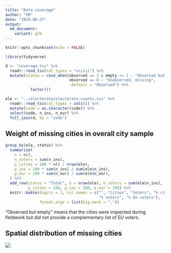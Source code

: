 ```yaml
---
title: "Data coverage"
author: "FB"
date: "2024-06-27"
output:
  md_document:
    variant: gfm
---
```


```r
knitr::opts_chunk$set(echo = FALSE)

library(tidyverse)

d <- "coverage.tsv" %>%
  readr::read_tsv(col_types = "cciiii") %>%
  mutate(status = case_when(observed == 1 & empty == 1 ~ "Observed but empty",
                            observed == 0 ~ "Unobserved, missing",
                            .default = "Observed") %>%
           factor())

ele <- "../electorate/electorate-counts.tsv" %>% 
  readr::read_tsv(col_types = cols()) %>% 
  mutate(code = as.character(code)) %>% 
  select(code, n_ins, n_eur) %>% 
  full_join(d, by = "code")
```

## Weight of missing cities in overall city sample

```r
group_by(ele, status) %>% 
  summarise(
    n = n(),
    n_voters = sum(n_ins),
    p_cities = 100 * n() / nrow(ele),
    p_ins = 100 * sum(n_ins) / sum(ele$n_ins),
    p_eur = 100 * sum(n_eur) / sum(ele$n_eur),
  ) %>% 
  add_row(status = "Total", n = nrow(ele), n_voters = sum(ele$n_ins), 
          p_cities = 100, p_ins = 100, p_eur = 100) %>%
  knitr::kable(digits = 1, col.names = c("", "Cities", "Voters", "% cities",
                                         "% voters", "% EU voters"),
               format.args = list(big.mark = ","))
```

"Observed but empty" means that the cities were inspected during fieldwork but did not provide a complementary list of EU voters.

## Spatial distribution of missing cities

![](coverage-choropleth.jpg)
